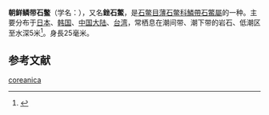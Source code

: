{{Speciesbox
| name = 朝鲜鳞带石鳖<br />''Lepidozona coreanica''
| image = 
| image_width = 
| genus = Lepidozona
| species = coreanica
| authority = ({{tsl|en|Lovell Augustus Reeve|洛弗爾·奧古斯都·里夫|Reeve}}, 1847)<ref name=WoRMS_386036 >{{cite WoRMS |title=''Lepidozona coreanica'' Pilsbry, 1892  |id=386036  |accessdate=2015-04-25 |date=2009-03-23 |last1=Schwabe, |first1=Enrico }}</ref>
|synonym_refs =<ref name=WoRMS_386036 />
| synonyms = 
* ''Chiton coreanicus'' Reeve, 1847（最初名稱）
* ''Ischnochiton (Lepidozona) cultratus'' Carpenter in Pilsbry, 1893
* ''Ischnochiton cultratus'' Carpenter in Pilsbry, 1893<ref>{{cite book |last1=Higo |first1=S.|last2=Callomon |first2=P. |last3=Goto |first3=Y. |year=1999 |title=Catalogue and Bibliography of the Marine Shell-Bearing Mollusca of Japan |publisher=Elle Scientific Publications |location=Yao, Japan |pages=749 pp.}}</ref>
}}
'''朝鲜鳞带石鳖'''（学名：'''''{{lang|la|Lepidozona coreanica}}'''''），又名'''銼石鱉'''，是[[石鳖目|石鳖目]][[薄石鳖科|薄石鳖科]][[鱗帶石鱉屬|鱗帶石鱉屬]]的一种。主要分布于[[日本|日本]]、[[韩国|韩国]]、[[中国大陆|中国大陆]]、[[台湾|台湾]]，常栖息在潮间带、潮下带的岩石、低潮区至水深5米<ref>{{cite web|url=http://shell.sinica.edu.tw/chinese/shellbase_detail.php?science_no=4|title=国际贝库：朝鲜鳞带石鳖|publisher=台湾贝类资料库|accessdate=2009-08-11|archive-date=2010-04-01|archive-url=https://web.archive.org/web/20100401172656/http://shell.sinica.edu.tw/chinese/shellbase_detail.php?science_no=4|dead-url=no}}</ref>。身長25毫米。

== 参考文献 ==
{{reflist}}
{{Taxonbar|from=Q2497123}}

[[Category:鱗帶石鱉屬|coreanica]]


{{Invertebrate-stub}}